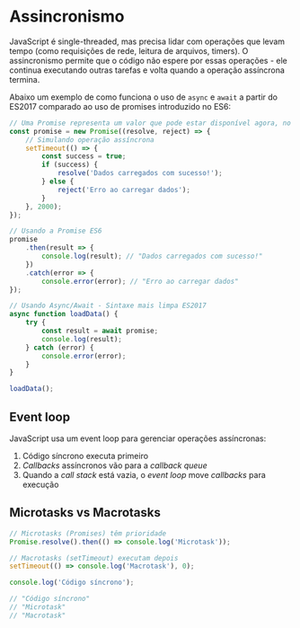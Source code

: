 
Assincronismo
===========

JavaScript é single-threaded, mas precisa lidar com operações que levam tempo (como requisições de rede, leitura de arquivos, timers). O assincronismo permite que o código não espere por essas operações - ele continua executando outras tarefas e volta quando a operação assíncrona termina.

Abaixo um exemplo de como funciona o uso de `async` e `await` a partir do ES2017 comparado ao uso de promises introduzido no ES6:

```JavaScript
// Uma Promise representa um valor que pode estar disponível agora, no futuro ou nunca
const promise = new Promise((resolve, reject) => {
    // Simulando operação assíncrona
    setTimeout(() => {
        const success = true;
        if (success) {
            resolve('Dados carregados com sucesso!');
        } else {
            reject('Erro ao carregar dados');
        }
    }, 2000);
});

// Usando a Promise ES6
promise
    .then(result => {
        console.log(result); // "Dados carregados com sucesso!"
    })
    .catch(error => {
        console.error(error); // "Erro ao carregar dados"
});

// Usando Async/Await - Sintaxe mais limpa ES2017
async function loadData() {
    try {
        const result = await promise;
        console.log(result);
    } catch (error) {
        console.error(error);
    }
}

loadData();
```

## Event loop

JavaScript usa um event loop para gerenciar operações assíncronas:

1. Código síncrono executa primeiro
2. _Callbacks_ assíncronos vão para a _callback queue_
3. Quando a _call stack_ está vazia, o _event loop_ move _callbacks_ para execução

## Microtasks vs Macrotasks
```JavaScript
// Microtasks (Promises) têm prioridade
Promise.resolve().then(() => console.log('Microtask'));

// Macrotasks (setTimeout) executam depois
setTimeout(() => console.log('Macrotask'), 0);

console.log('Código síncrono');

// "Código síncrono"
// "Microtask"
// "Macrotask"
```

<Footer previous={{ title: 'es6_plus', href: 'es6-plus' }} next={{ title: 'web_apis', href: 'web-apis' }}/>